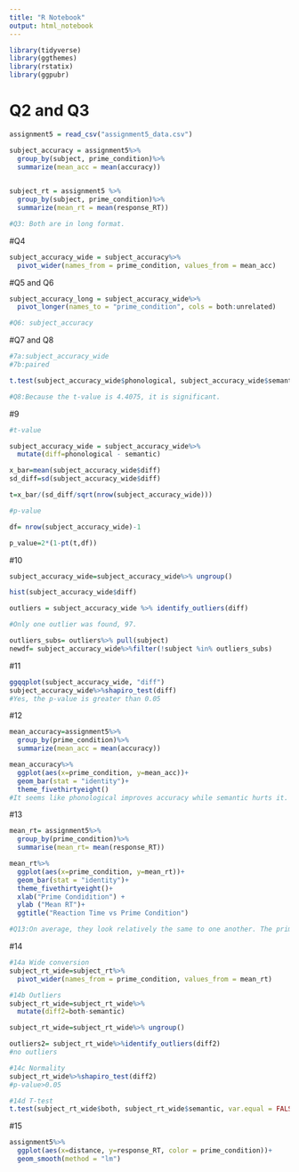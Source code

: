```yaml
---
title: "R Notebook"
output: html_notebook
---
```


```r
library(tidyverse)
library(ggthemes)
library(rstatix)
library(ggpubr)
```

# Q2 and Q3
```r
assignment5 = read_csv("assignment5_data.csv")

subject_accuracy = assignment5%>%
  group_by(subject, prime_condition)%>%
  summarize(mean_acc = mean(accuracy))
  

subject_rt = assignment5 %>%
  group_by(subject, prime_condition)%>%
  summarize(mean_rt = mean(response_RT))

#Q3: Both are in long format.
```
#Q4
```r
subject_accuracy_wide = subject_accuracy%>%
  pivot_wider(names_from = prime_condition, values_from = mean_acc)
```
#Q5 and Q6
```r
subject_accuracy_long = subject_accuracy_wide%>%
  pivot_longer(names_to = "prime_condition", cols = both:unrelated)

#Q6: subject_accuracy
```
#Q7 and Q8
```r
#7a:subject_accuracy_wide
#7b:paired

t.test(subject_accuracy_wide$phonological, subject_accuracy_wide$semantic, var.equal = FALSE, paired = TRUE)

#Q8:Because the t-value is 4.4075, it is significant.
```
#9
```r
#t-value

subject_accuracy_wide = subject_accuracy_wide%>%
  mutate(diff=phonological - semantic)

x_bar=mean(subject_accuracy_wide$diff)
sd_diff=sd(subject_accuracy_wide$diff)

t=x_bar/(sd_diff/sqrt(nrow(subject_accuracy_wide)))

#p-value

df= nrow(subject_accuracy_wide)-1

p_value=2*(1-pt(t,df))
```
#10
```r
subject_accuracy_wide=subject_accuracy_wide%>% ungroup()

hist(subject_accuracy_wide$diff)

outliers = subject_accuracy_wide %>% identify_outliers(diff)

#Only one outlier was found, 97.

outliers_subs= outliers%>% pull(subject)
newdf= subject_accuracy_wide%>%filter(!subject %in% outliers_subs)
```
#11
```r
ggqqplot(subject_accuracy_wide, "diff")
subject_accuracy_wide%>%shapiro_test(diff)
#Yes, the p-value is greater than 0.05
```
#12

```r
mean_accuracy=assignment5%>%
  group_by(prime_condition)%>%
  summarize(mean_acc = mean(accuracy))

mean_accuracy%>%
  ggplot(aes(x=prime_condition, y=mean_acc))+
  geom_bar(stat = "identity")+
  theme_fivethirtyeight()
#It seems like phonological improves accuracy while semantic hurts it.
```
#13
```r
mean_rt= assignment5%>%
  group_by(prime_condition)%>%
  summarise(mean_rt= mean(response_RT))

mean_rt%>%
  ggplot(aes(x=prime_condition, y=mean_rt))+
  geom_bar(stat = "identity")+
  theme_fivethirtyeight()+
  xlab("Prime Condidition") + 
  ylab ("Mean RT")+
  ggtitle("Reaction Time vs Prime Condition")

#Q13:On average, they look relatively the same to one another. The prime condition with both produced the fastest reaction time while the semantic prime condition produced the slowest reaction time.
```
#14
```r
#14a Wide conversion
subject_rt_wide=subject_rt%>%
  pivot_wider(names_from = prime_condition, values_from = mean_rt)
```

```r
#14b Outliers 
subject_rt_wide=subject_rt_wide%>%
  mutate(diff2=both-semantic)

subject_rt_wide=subject_rt_wide%>% ungroup()

outliers2= subject_rt_wide%>%identify_outliers(diff2)
#no outliers

```

```r
#14c Normality
subject_rt_wide%>%shapiro_test(diff2)
#p-value>0.05 
```

```r
#14d T-test
t.test(subject_rt_wide$both, subject_rt_wide$semantic, var.equal = FALSE, paired = TRUE)
```
#15
```r
assignment5%>%
  ggplot(aes(x=distance, y=response_RT, color = prime_condition))+
  geom_smooth(method = "lm")
```

